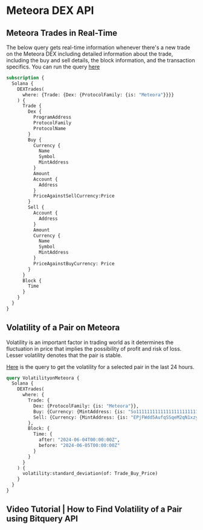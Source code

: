 # Meteora DEX API


## Meteora Trades in Real-Time

The below query gets real-time information whenever there's a new trade on the Meteora DEX including detailed information about the trade, including the buy and sell details, the block information, and the transaction specifics.
You can run the query [here](https://ide.bitquery.io/Real-time-trades-on-Meteora-DEX-on-Solana_1)

```graphql
subscription {
  Solana {
    DEXTrades(
      where: {Trade: {Dex: {ProtocolFamily: {is: "Meteora"}}}}
    ) {
      Trade {
        Dex {
          ProgramAddress
          ProtocolFamily
          ProtocolName
        }
        Buy {
          Currency {
            Name
            Symbol
            MintAddress
          }
          Amount
          Account {
            Address
          }
          PriceAgainstSellCurrency:Price
        }
        Sell {
          Account {
            Address
          }
          Amount
          Currency {
            Name
            Symbol
            MintAddress
          }
          PriceAgainstBuyCurrency: Price
        }
      }
      Block {
        Time
      }
    }
  }
}

```

## Volatility of a Pair on Meteora

Volatility is an important factor in trading world as it determines the fluctuation in price that implies the possibility of profit and risk of loss. Lesser volatility denotes that the pair is stable.  

[Here](https://ide.bitquery.io/Volatility-of-WSOL-USDC-Pair-on-Meteora-Dex-on-Solana_3) is the query to get the volatility for a selected pair in the last 24 hours.

```graphql
query VolatilityonMeteora {
  Solana {
    DEXTrades(
      where: {
        Trade: {
          Dex: {ProtocolFamily: {is: "Meteora"}},
          Buy: {Currency: {MintAddress: {is: "So11111111111111111111111111111111111111112"}}},
          Sell: {Currency: {MintAddress: {is: "EPjFWdd5AufqSSqeM2qN1xzybapC8G4wEGGkZwyTDt1v"}}}
        },
        Block: {
          Time: {
            after: "2024-06-04T00:00:00Z", 
            before: "2024-06-05T00:00:00Z"
          }
        }
      }
    ) {
      volatility:standard_deviation(of: Trade_Buy_Price)
    }
  }
}

```

## Video Tutorial | How to Find Volatility of a Pair using Bitquery API

<VideoPlayer url="https://youtu.be/1yDgMO9mhKU" />